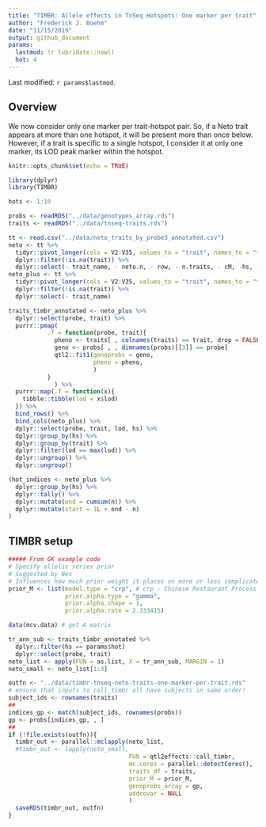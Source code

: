 ```yaml
---
title: "TIMBR: Allele effects in TnSeq Hotspots: One marker per trait"
author: "Frederick J. Boehm"
date: "11/15/2019"
output: github_document
params:
  lastmod: !r lubridate::now()
  hot: 4
---
```


Last modified: `r params$lastmod`.


## Overview

We now consider only one marker per trait-hotspot pair. So, if a Neto trait appears at more than one hotspot, it will be present more than once below. However, if a trait is specific to a single hotspot, I consider it at only one marker, its LOD peak marker within the hotspot.



```r
knitr::opts_chunk$set(echo = TRUE)
```

```r
library(dplyr)
library(TIMBR)
```

```r
hots <- 1:10
```


```r
probs <- readRDS("../data/genotypes_array.rds")
traits <- readRDS("../data/tnseq-traits.rds")
```

```r
tt <- read.csv("../data/neto_traits_by_probe3_annotated.csv")
neto <- tt %>%
  tidyr::pivot_longer(cols = V2:V35, values_to = "trait", names_to = "trait_name") %>%
  dplyr::filter(!is.na(trait)) %>%
  dplyr::select(- trait_name, - neto.n, - row, - n.traits, - cM, -hs, - chr)
neto_plus <- tt %>%
  tidyr::pivot_longer(cols = V2:V35, values_to = "trait", names_to = "trait_name") %>%
  dplyr::filter(!is.na(trait)) %>%
  dplyr::select(- trait_name)

traits_timbr_annotated <- neto_plus %>%
  dplyr::select(probe, trait) %>%
  purrr::pmap( 
           .f = function(probe, trait){
             pheno <- traits[ , colnames(traits) == trait, drop = FALSE]
             geno <- probs[ , , dimnames(probs)[[3]] == probe]
             qtl2::fit1(genoprobs = geno, 
                        pheno = pheno, 
                        )
           }
             ) %>%
  purrr::map(.f = function(x){
    tibble::tibble(lod = x$lod)
  }) %>%
  bind_rows() %>%
  bind_cols(neto_plus) %>%
  dplyr::select(probe, trait, lod, hs) %>%
  dplyr::group_by(hs) %>%
  dplyr::group_by(trait) %>%
  dplyr::filter(lod == max(lod)) %>%
  dplyr::ungroup() %>%
  dplyr::ungroup()
```

```r
(hot_indices <- neto_plus %>%
  dplyr::group_by(hs) %>%
  dplyr::tally() %>%
  dplyr::mutate(end = cumsum(n)) %>%
  dplyr::mutate(start = 1L + end - n)
)
```

## TIMBR setup

```r
##### From GK example code
# Specify allelic series prior
# Suggested by Wes
# Influences how much prior weight it places on more or less complicated allelic series
prior_M <- list(model.type = "crp", # crp - Chinese Restaurant Process
                prior.alpha.type = "gamma",
                prior.alpha.shape = 1,
                prior.alpha.rate = 2.333415)
```


```r
data(mcv.data) # get A matrix
```

```r
tr_ann_sub <- traits_timbr_annotated %>%
  dplyr::filter(hs == params$hot)
  dplyr::select(probe, trait)
neto_list <- apply(FUN = as.list, X = tr_ann_sub, MARGIN = 1)
neto_small <- neto_list[1:3]
```


```r
outfn <- "../data/timbr-tnseq-neto-traits-one-marker-per-trait.rds"
# ensure that inputs to call_timbr all have subjects in same order!
subject_ids <- rownames(traits)
##
indices_gp <- match(subject_ids, rownames(probs))
gp <- probs[indices_gp, , ]
##
if (!file.exists(outfn)){
  timbr_out <- parallel::mclapply(neto_list, 
  #timbr_out <- lapply(neto_small, 
                                  FUN = qtl2effects::call_timbr, 
                                  mc.cores = parallel::detectCores(),
                                  traits_df = traits,
                                  prior_M = prior_M, 
                                  genoprobs_array = gp,
                                  addcovar = NULL
                                  )
  saveRDS(timbr_out, outfn)
}
```

